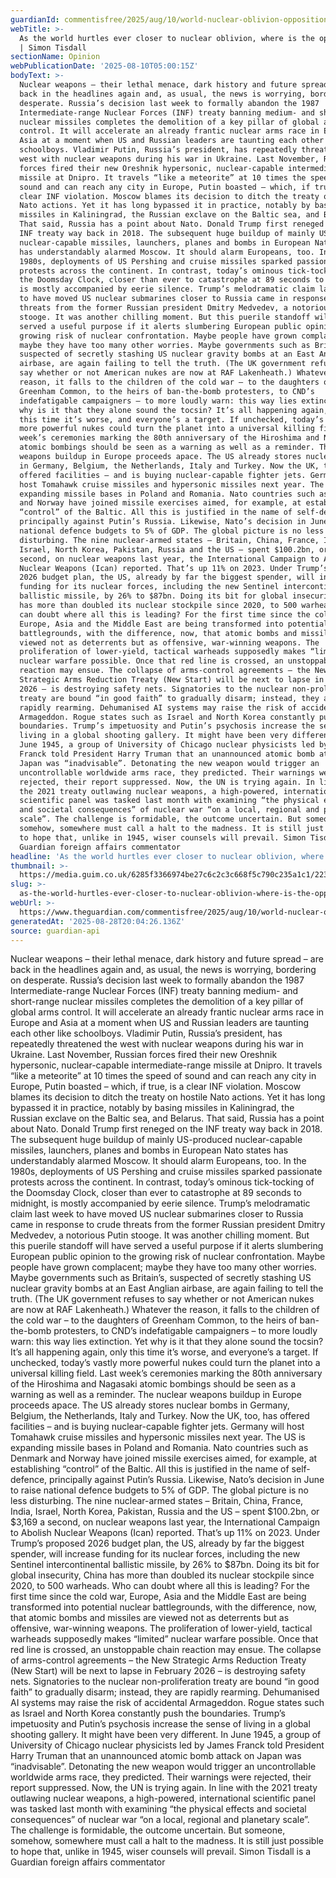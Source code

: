 ```yaml
---
guardianId: commentisfree/2025/aug/10/world-nuclear-oblivion-opposition-us-russia-cold-war
webTitle: >-
  As the world hurtles ever closer to nuclear oblivion, where is the opposition?
  | Simon Tisdall
sectionName: Opinion
webPublicationDate: '2025-08-10T05:00:15Z'
bodyText: >-
  Nuclear weapons – their lethal menace, dark history and future spread – are
  back in the headlines again and, as usual, the news is worrying, bordering on
  desperate. Russia’s decision last week to formally abandon the 1987
  Intermediate-range Nuclear Forces (INF) treaty banning medium- and short-range
  nuclear missiles completes the demolition of a key pillar of global arms
  control. It will accelerate an already frantic nuclear arms race in Europe and
  Asia at a moment when US and Russian leaders are taunting each other like
  schoolboys. Vladimir Putin, Russia’s president, has repeatedly threatened the
  west with nuclear weapons during his war in Ukraine. Last November, Russian
  forces fired their new Oreshnik hypersonic, nuclear-capable intermediate-range
  missile at Dnipro. It travels “like a meteorite” at 10 times the speed of
  sound and can reach any city in Europe, Putin boasted – which, if true, is a
  clear INF violation. Moscow blames its decision to ditch the treaty on hostile
  Nato actions. Yet it has long bypassed it in practice, notably by basing
  missiles in Kaliningrad, the Russian exclave on the Baltic sea, and Belarus.
  That said, Russia has a point about Nato. Donald Trump first reneged on the
  INF treaty way back in 2018. The subsequent huge buildup of mainly US-produced
  nuclear-capable missiles, launchers, planes and bombs in European Nato states
  has understandably alarmed Moscow. It should alarm Europeans, too. In the
  1980s, deployments of US Pershing and cruise missiles sparked passionate
  protests across the continent. In contrast, today’s ominous tick-tocking of
  the Doomsday Clock, closer than ever to catastrophe at 89 seconds to midnight,
  is mostly accompanied by eerie silence. Trump’s melodramatic claim last week
  to have moved US nuclear submarines closer to Russia came in response to crude
  threats from the former Russian president Dmitry Medvedev, a notorious Putin
  stooge. It was another chilling moment. But this puerile standoff will have
  served a useful purpose if it alerts slumbering European public opinion to the
  growing risk of nuclear confrontation. Maybe people have grown complacent;
  maybe they have too many other worries. Maybe governments such as Britain’s,
  suspected of secretly stashing US nuclear gravity bombs at an East Anglian
  airbase, are again failing to tell the truth. (The UK government refuses to
  say whether or not American nukes are now at RAF Lakenheath.) Whatever the
  reason, it falls to the children of the cold war – to the daughters of
  Greenham Common, to the heirs of ban-the-bomb protesters, to CND’s
  indefatigable campaigners – to more loudly warn: this way lies extinction. Yet
  why is it that they alone sound the tocsin? It’s all happening again, only
  this time it’s worse, and everyone’s a target. If unchecked, today’s vastly
  more powerful nukes could turn the planet into a universal killing field. Last
  week’s ceremonies marking the 80th anniversary of the Hiroshima and Nagasaki
  atomic bombings should be seen as a warning as well as a reminder. The nuclear
  weapons buildup in Europe proceeds apace. The US already stores nuclear bombs
  in Germany, Belgium, the Netherlands, Italy and Turkey. Now the UK, too, has
  offered facilities – and is buying nuclear-capable fighter jets. Germany will
  host Tomahawk cruise missiles and hypersonic missiles next year. The US is
  expanding missile bases in Poland and Romania. Nato countries such as Denmark
  and Norway have joined missile exercises aimed, for example, at establishing
  “control” of the Baltic. All this is justified in the name of self-defence,
  principally against Putin’s Russia. Likewise, Nato’s decision in June to raise
  national defence budgets to 5% of GDP. The global picture is no less
  disturbing. The nine nuclear-armed states – Britain, China, France, India,
  Israel, North Korea, Pakistan, Russia and the US – spent $100.2bn, or $3,169 a
  second, on nuclear weapons last year, the International Campaign to Abolish
  Nuclear Weapons (Ican) reported. That’s up 11% on 2023. Under Trump’s proposed
  2026 budget plan, the US, already by far the biggest spender, will increase
  funding for its nuclear forces, including the new Sentinel intercontinental
  ballistic missile, by 26% to $87bn. Doing its bit for global insecurity, China
  has more than doubled its nuclear stockpile since 2020, to 500 warheads. Who
  can doubt where all this is leading? For the first time since the cold war,
  Europe, Asia and the Middle East are being transformed into potential nuclear
  battlegrounds, with the difference, now, that atomic bombs and missiles are
  viewed not as deterrents but as offensive, war-winning weapons. The
  proliferation of lower-yield, tactical warheads supposedly makes “limited”
  nuclear warfare possible. Once that red line is crossed, an unstoppable chain
  reaction may ensue. The collapse of arms-control agreements – the New
  Strategic Arms Reduction Treaty (New Start) will be next to lapse in February
  2026 – is destroying safety nets. Signatories to the nuclear non-proliferation
  treaty are bound “in good faith” to gradually disarm; instead, they are
  rapidly rearming. Dehumanised AI systems may raise the risk of accidental
  Armageddon. Rogue states such as Israel and North Korea constantly push the
  boundaries. Trump’s impetuosity and Putin’s psychosis increase the sense of
  living in a global shooting gallery. It might have been very different. In
  June 1945, a group of University of Chicago nuclear physicists led by James
  Franck told President Harry Truman that an unannounced atomic bomb attack on
  Japan was “inadvisable”. Detonating the new weapon would trigger an
  uncontrollable worldwide arms race, they predicted. Their warnings were
  rejected, their report suppressed. Now, the UN is trying again. In line with
  the 2021 treaty outlawing nuclear weapons, a high-powered, international
  scientific panel was tasked last month with examining “the physical effects
  and societal consequences” of nuclear war “on a local, regional and planetary
  scale”. The challenge is formidable, the outcome uncertain. But someone,
  somehow, somewhere must call a halt to the madness. It is still just possible
  to hope that, unlike in 1945, wiser counsels will prevail. Simon Tisdall is a
  Guardian foreign affairs commentator
headline: 'As the world hurtles ever closer to nuclear oblivion, where is the opposition?'
thumbnail: >-
  https://media.guim.co.uk/6285f3366974be27c6c2c3c668f5c790c235a1c1/223_0_6290_5033/500.jpg
slug: >-
  as-the-world-hurtles-ever-closer-to-nuclear-oblivion-where-is-the-opposition-or-simon-tisdall
webUrl: >-
  https://www.theguardian.com/commentisfree/2025/aug/10/world-nuclear-oblivion-opposition-us-russia-cold-war
generatedAt: '2025-08-28T20:04:26.136Z'
source: guardian-api
---
```

Nuclear weapons – their lethal menace, dark history and future spread – are back in the headlines again and, as usual, the news is worrying, bordering on desperate. Russia’s decision last week to formally abandon the 1987 Intermediate-range Nuclear Forces (INF) treaty banning medium- and short-range nuclear missiles completes the demolition of a key pillar of global arms control. It will accelerate an already frantic nuclear arms race in Europe and Asia at a moment when US and Russian leaders are taunting each other like schoolboys. Vladimir Putin, Russia’s president, has repeatedly threatened the west with nuclear weapons during his war in Ukraine. Last November, Russian forces fired their new Oreshnik hypersonic, nuclear-capable intermediate-range missile at Dnipro. It travels “like a meteorite” at 10 times the speed of sound and can reach any city in Europe, Putin boasted – which, if true, is a clear INF violation. Moscow blames its decision to ditch the treaty on hostile Nato actions. Yet it has long bypassed it in practice, notably by basing missiles in Kaliningrad, the Russian exclave on the Baltic sea, and Belarus. That said, Russia has a point about Nato. Donald Trump first reneged on the INF treaty way back in 2018. The subsequent huge buildup of mainly US-produced nuclear-capable missiles, launchers, planes and bombs in European Nato states has understandably alarmed Moscow. It should alarm Europeans, too. In the 1980s, deployments of US Pershing and cruise missiles sparked passionate protests across the continent. In contrast, today’s ominous tick-tocking of the Doomsday Clock, closer than ever to catastrophe at 89 seconds to midnight, is mostly accompanied by eerie silence. Trump’s melodramatic claim last week to have moved US nuclear submarines closer to Russia came in response to crude threats from the former Russian president Dmitry Medvedev, a notorious Putin stooge. It was another chilling moment. But this puerile standoff will have served a useful purpose if it alerts slumbering European public opinion to the growing risk of nuclear confrontation. Maybe people have grown complacent; maybe they have too many other worries. Maybe governments such as Britain’s, suspected of secretly stashing US nuclear gravity bombs at an East Anglian airbase, are again failing to tell the truth. (The UK government refuses to say whether or not American nukes are now at RAF Lakenheath.) Whatever the reason, it falls to the children of the cold war – to the daughters of Greenham Common, to the heirs of ban-the-bomb protesters, to CND’s indefatigable campaigners – to more loudly warn: this way lies extinction. Yet why is it that they alone sound the tocsin? It’s all happening again, only this time it’s worse, and everyone’s a target. If unchecked, today’s vastly more powerful nukes could turn the planet into a universal killing field. Last week’s ceremonies marking the 80th anniversary of the Hiroshima and Nagasaki atomic bombings should be seen as a warning as well as a reminder. The nuclear weapons buildup in Europe proceeds apace. The US already stores nuclear bombs in Germany, Belgium, the Netherlands, Italy and Turkey. Now the UK, too, has offered facilities – and is buying nuclear-capable fighter jets. Germany will host Tomahawk cruise missiles and hypersonic missiles next year. The US is expanding missile bases in Poland and Romania. Nato countries such as Denmark and Norway have joined missile exercises aimed, for example, at establishing “control” of the Baltic. All this is justified in the name of self-defence, principally against Putin’s Russia. Likewise, Nato’s decision in June to raise national defence budgets to 5% of GDP. The global picture is no less disturbing. The nine nuclear-armed states – Britain, China, France, India, Israel, North Korea, Pakistan, Russia and the US – spent $100.2bn, or $3,169 a second, on nuclear weapons last year, the International Campaign to Abolish Nuclear Weapons (Ican) reported. That’s up 11% on 2023. Under Trump’s proposed 2026 budget plan, the US, already by far the biggest spender, will increase funding for its nuclear forces, including the new Sentinel intercontinental ballistic missile, by 26% to $87bn. Doing its bit for global insecurity, China has more than doubled its nuclear stockpile since 2020, to 500 warheads. Who can doubt where all this is leading? For the first time since the cold war, Europe, Asia and the Middle East are being transformed into potential nuclear battlegrounds, with the difference, now, that atomic bombs and missiles are viewed not as deterrents but as offensive, war-winning weapons. The proliferation of lower-yield, tactical warheads supposedly makes “limited” nuclear warfare possible. Once that red line is crossed, an unstoppable chain reaction may ensue. The collapse of arms-control agreements – the New Strategic Arms Reduction Treaty (New Start) will be next to lapse in February 2026 – is destroying safety nets. Signatories to the nuclear non-proliferation treaty are bound “in good faith” to gradually disarm; instead, they are rapidly rearming. Dehumanised AI systems may raise the risk of accidental Armageddon. Rogue states such as Israel and North Korea constantly push the boundaries. Trump’s impetuosity and Putin’s psychosis increase the sense of living in a global shooting gallery. It might have been very different. In June 1945, a group of University of Chicago nuclear physicists led by James Franck told President Harry Truman that an unannounced atomic bomb attack on Japan was “inadvisable”. Detonating the new weapon would trigger an uncontrollable worldwide arms race, they predicted. Their warnings were rejected, their report suppressed. Now, the UN is trying again. In line with the 2021 treaty outlawing nuclear weapons, a high-powered, international scientific panel was tasked last month with examining “the physical effects and societal consequences” of nuclear war “on a local, regional and planetary scale”. The challenge is formidable, the outcome uncertain. But someone, somehow, somewhere must call a halt to the madness. It is still just possible to hope that, unlike in 1945, wiser counsels will prevail. Simon Tisdall is a Guardian foreign affairs commentator
